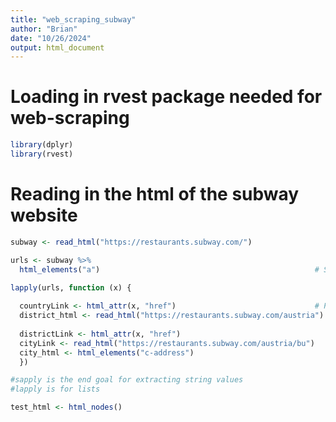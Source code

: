 ```yaml
---
title: "web_scraping_subway"
author: "Brian"
date: "10/26/2024"
output: html_document
---
```


# Loading in rvest package needed for web-scraping

```r
library(dplyr)
library(rvest)
```

# Reading in the html of the subway website

```r
subway <- read_html("https://restaurants.subway.com/")
```



```r
urls <- subway %>%
  html_elements("a")                                                # See html source code for data within this tag

lapply(urls, function (x) {
  
  countryLink <- html_attr(x, "href")                               # Pulling the links that all pertain to a country through calling the attribute "href"
  district_html <- read_html("https://restaurants.subway.com/austria")  # Right now Austria is hard-coded but eventually have to figure out a way to automate the reading of all countries (regexp?)
                                                                        # Most countries are divided into districts which introduces 3 levels but some aren't, so they would have 2 levels
  districtLink <- html_attr(x, "href")
  cityLink <- read_html("https://restaurants.subway.com/austria/bu")
  city_html <- html_elements("c-address")
  })

#sapply is the end goal for extracting string values
#lapply is for lists
```

```r
test_html <- html_nodes()
```

